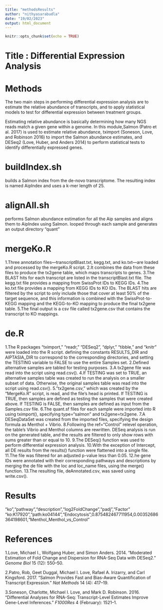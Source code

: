 ```yaml
---
title: "methodsResults"
author: "nithyasarabudla"
date: "19/02/2023"
output: html_document
---
```


```r
knitr::opts_chunk$set(echo = TRUE)
```

# Title : Differential Expression Analysis

# Methods
The two main steps in performing differential expression analysis are to estimate the relative abundance of transcripts, and to apply statistical models to test for differential expression between treatment groups.

Estimating relative abundance is basically determining how many NGS reads match a given gene within a genome. 
In this module,Salmon (Patro et al. 2017) is used to estimate relative abundance, tximport (Soneson, Love, and Robinson 2016) to import the Salmon abundance estimates, and DESeq2 (Love, Huber, and Anders 2014) to perform statistical tests to identify differentially expressed genes.

# buildIndex.sh
 builds a Salmon index from the de-novo transcriptome. The resulting index is named AipIndex and uses a k-mer length of 25.
 
# alignAll.sh
performs Salmon abundance estimation for all the Aip samples and aligns them to AipIndex using Salmon. looped through each sample and generates an output directory “quant”
	
# mergeKo.R
1.Three annotation files—transcriptBlast.txt, kegg.txt, and ko.txt—are loaded and processed by the mergeKo.R script. 
2.It combines the data from these files to produce the tx2gene table, which maps transcripts to genes. 
3.The BLAST hits for each transcript are listed in the transcriptBlast.txt file. The kegg.txt file provides a mapping from SwissProt IDs to KEGG IDs. 
4.The ko.txt file provides a mapping from KEGG IDs to KO IDs.
 The BLAST hits are filtered by the script to only include those that cover at least 50% of the target sequence, and this information is combined with the SwissProt-to-KEGG mapping and the KEGG-to-KO mapping to produce the final tx2gene table. 
5.The final output is a csv file called tx2gene.csv that contains the transcript to KO mappings.

# de.R
1.The R packages "tximport,"  “readr," "DESeq2”, "dplyr,"  "tibble," and "knitr” were loaded into the R script.
defining the constants RESULTS_DIR and AIPTASIA_DIR to correspond to the corresponding directories, and setting the TESTING variable to FALSE to use the entire Samples set.
2.Defined alternative samples are tabled for testing purposes.
3.A tx2gene file was read into the script using read.csv().
4.If TESTING was set to TRUE, an alternative samples table was created to run the analysis on a smaller subset of data. Otherwise, the original samples table was read into the script using read.csv().
5."tx2gene.csv," which was created by the "MergeKo.R" script, is read, and the file's head is printed. If TESTING is TRUE, then samples are defined as testing the samples that were created above. If TESTING is FALSE, then samples are defined as input from the Samples.csv file. 
6.The quant.sf files for each sample were imported into R using tximport(), specifying type="salmon" and tx2gene=tx2gene.
7.A DESeqDataSet was created from the imported files, specifying the design formula as Menthol + Vibrio.
8.Following the ref="Control" relevel operation, the table's Vibrio and Menthol columns are rewritten. DESeq analysis is run on the generated table, and the results are filtered to only show rows with sums greater than or equal to 10.
9.The DESeq() function was used to perform differential expression analysis.
10.With the exception of Intercept, all DE results from the results() function were flattened into a single file.
11.The file was filtered for an adjusted p-value less than 0.05.
12.he gene IDs were annotated with their corresponding pathways and descriptions by merging the de file with the loc and loc_name files, using the merge() function.
13.The resulting file, deAnnotated.csv, was saved using write.csv().

# Results

"ko","pathway","description","log2FoldChange","padj","Factor"
"ko:K17920","path:ko04144","Endocytosis",0.875482467711954,0.00352686364198601,"Menthol_Menthol_vs_Control"

# References

1.Love, Michael I., Wolfgang Huber, and Simon Anders. 2014. “Moderated Estimation of Fold Change and Dispersion for RNA-Seq Data with DESeq2.” *Genome Biol* 15 (12): 550–50.

2.Patro, Rob, Geet Duggal, Michael I. Love, Rafael A. Irizarry, and Carl Kingsford. 2017. “Salmon Provides Fast and Bias-Aware Quantification of Transcript Expression.” *Nat Methods* 14 (4): 417–19.

3.Soneson, Charlotte, Michael I. Love, and Mark D. Robinson. 2016. “Differential Analyses for RNA-Seq: Transcript-Level Estimates Improve Gene-Level Inferences.” *F1000Res* 4 (February): 1521–1.




